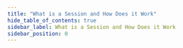 ```yaml
---
title: "What is a Session and How Does it Work"
hide_table_of_contents: true
sidebar_label: What is a Session and How Does it Work
sidebar_position: 0
---
```





<LanguageSwitcher supportedLanguages={supportedLanguages} />

<LanguageContent language="csharp">
   <WhatIsASessionAndHowDoesItWorkCsharp />
</LanguageContent>

<LanguageContent language="java">
   <WhatIsASessionAndHowDoesItWorkJava />
</LanguageContent>

<LanguageContent language="nodejs">
   <WhatIsASessionAndHowDoesItWorkNodejs />
</LanguageContent>


<!---
### Client API
- [Open a Session](../../client-api/session/opening-a-session)
- [Storing Entities](../../client-api/session/storing-entities)
- [Loading Entities](../../client-api/session/loading-entities)
- [Saving Changes](../../client-api/session/saving-changes)
- [Query Overview](../../client-api/session/querying/how-to-query)
- [Querying an Index](../../indexes/querying/query-index)
- [What is a Document Store](../../client-api/what-is-a-document-store)
- [Optimistic Concurrency](../../client-api/session/configuration/how-to-enable-optimistic-concurrency)
- [Transaction Support](../../client-api/faq/transaction-support)


-->
